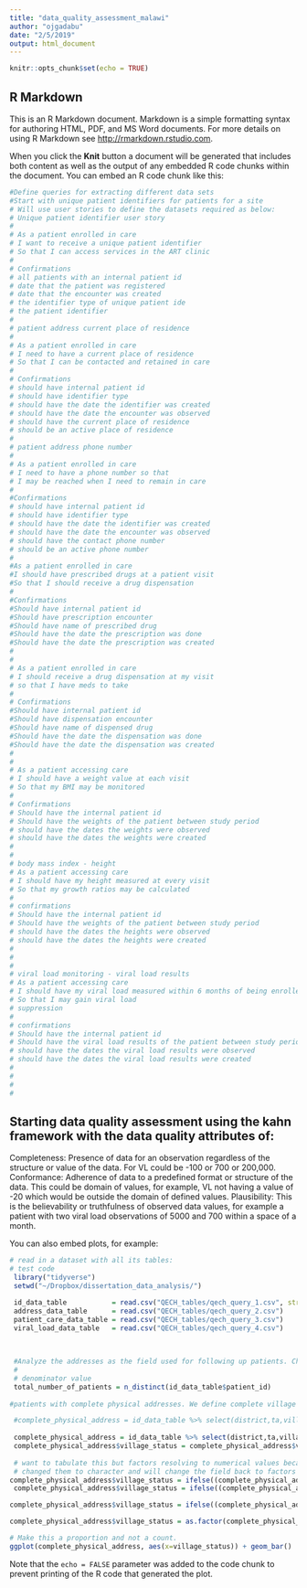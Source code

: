 ```yaml
---
title: "data_quality_assessment_malawi"
author: "ojgadabu"
date: "2/5/2019"
output: html_document
---
```


```r
knitr::opts_chunk$set(echo = TRUE)
```

## R Markdown

This is an R Markdown document. Markdown is a simple formatting syntax for authoring HTML, PDF, and MS Word documents. For more details on using R Markdown see <http://rmarkdown.rstudio.com>.

When you click the **Knit** button a document will be generated that includes both content as well as the output of any embedded R code chunks within the document. You can embed an R code chunk like this:

```r
#Define queries for extracting different data sets
#Start with unique patient identifiers for patients for a site
# Will use user stories to define the datasets required as below:
# Unique patient identifier user story
# 
# As a patient enrolled in care
# I want to receive a unique patient identifier
# So that I can access services in the ART clinic
# 
# Confirmations
# all patients with an internal patient id
# date that the patient was registered
# date that the encounter was created
# the identifier type of unique patient ide
# the patient identifier
# 
# patient address current place of residence
# 
# As a patient enrolled in care
# I need to have a current place of residence
# So that I can be contacted and retained in care
# 
# Confirmations
# should have internal patient id
# should have identifier type
# should have the date the identifier was created
# should have the date the encounter was observed
# should have the current place of residence
# should be an active place of residence 
# 
# patient address phone number
# 
# As a patient enrolled in care
# I need to have a phone number so that
# I may be reached when I need to remain in care
#
#Confirmations
# should have internal patient id
# should have identifier type
# should have the date the identifier was created
# should have the date the encounter was observed
# should have the contact phone number
# should be an active phone number
# 
#As a patient enrolled in care 
#I should have prescribed drugs at a patient visit
#So that I should receive a drug dispensation
#
#Confirmations
#Should have internal patient id
#Should have prescription encounter
#Should have name of prescribed drug
#Should have the date the prescription was done
#Should have the date the prescription was created
#
#
# As a patient enrolled in care
# I should receive a drug dispensation at my visit
# so that I have meds to take 
# 
# Confirmations
#Should have internal patient id
#Should have dispensation encounter
#Should have name of dispensed drug
#Should have the date the dispensation was done
#Should have the date the dispensation was created
# 
# 
# As a patient accessing care 
# I should have a weight value at each visit
# So that my BMI may be monitored
# 
# Confirmations
# Should have the internal patient id
# Should have the weights of the patient between study period
# should have the dates the weights were observed
# should have the dates the weights were created
# 
# 
# body mass index - height
# As a patient accessing care
# I should have my height measured at every visit
# So that my growth ratios may be calculated
# 
# confirmations
# Should have the internal patient id
# Should have the weights of the patient between study period
# should have the dates the heights were observed
# should have the dates the heights were created
# 
# 
# 
# viral load monitoring - viral load results
# As a patient accessing care
# I should have my viral load measured within 6 months of being enrolled in care
# So that I may gain viral load 
# suppression
# 
# confirmations
# Should have the internal patient id
# Should have the viral load results of the patient between study period
# should have the dates the viral load results were observed
# should have the dates the viral load results were created
# 
# 
# 
# 
```

## Starting data quality assessment using the kahn framework with the data quality attributes of:

Completeness: Presence of data for an observation regardless of the structure or value of the data. For VL could be -100 or 700 or 200,000.
Conformance: Adherence of data to a predefined format or structure of the data. This could be domain of values, for example, VL not having a value of -20 which would be outside the domain of defined values.
Plausibility: This is the believability or truthfulness of observed data values, for example a patient with two viral load observations of 5000 and 700 within a space of a month. 

You can also embed plots, for example:

```r
# read in a dataset with all its tables: 
# test code
 library("tidyverse")
 setwd("~/Dropbox/dissertation_data_analysis/")

 id_data_table           = read.csv("QECH_tables/qech_query_1.csv", stringsAsFactors = FALSE)
 address_data_table      = read.csv("QECH_tables/qech_query_2.csv")
 patient_care_data_table = read.csv("QECH_tables/qech_query_3.csv")
 viral_load_data_table   = read.csv("QECH_tables/qech_query_4.csv")

 
 
 #Analyze the addresses as the field used for following up patients. Check the total number of patients that have been registered at each facility. Modification is that patient identifier no longer checked because HTS is not part of the available EMRs. Therefore check for total number of patients per site, then assess completeness of physical address as a set of "TA, district and village (current place of residence)"
 #
 # denominator value
 total_number_of_patients = n_distinct(id_data_table$patient_id)
 
#patients with complete physical addresses. We define complete village as all addresses that have got the smallest unit of address which represents the current place of residence. Residents without current place of residence cannot be followed up if they miss an appointment. 

 #complete_physical_address = id_data_table %>% select(district,ta,village) %>% filter(village != "Null", village != "Other")
 
 complete_physical_address = id_data_table %>% select(district,ta,village) 
 complete_physical_address$village_status = complete_physical_address$village
 
 # want to tabulate this but factors resolving to numerical values because they are in a sense numerical values.
 # changed them to character and will change the field back to factors and then tabulate this field.
complete_physical_address$village_status = ifelse((complete_physical_address$village_status == "NULL"), "Not entered",complete_physical_address$village_status)
 complete_physical_address$village_status = ifelse((complete_physical_address$village_status == "Other"), "Entered Other",complete_physical_address$village_status)

complete_physical_address$village_status = ifelse((complete_physical_address$village_status != "NULL"& complete_physical_address$village_status != "Other" & complete_physical_address$village_status != "Entered Other"& complete_physical_address$village_status != "Not entered" ), "Village Entered",complete_physical_address$village_status) 

complete_physical_address$village_status = as.factor(complete_physical_address$village_status)

# Make this a proportion and not a count.
ggplot(complete_physical_address, aes(x=village_status)) + geom_bar()


```

Note that the `echo = FALSE` parameter was added to the code chunk to prevent printing of the R code that generated the plot.
